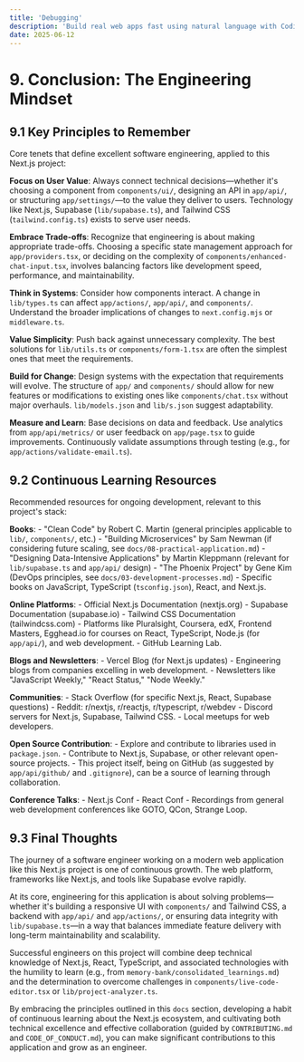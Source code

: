 ```yaml
---
title: 'Debugging'
description: 'Build real web apps fast using natural language with CodinIT.'
date: 2025-06-12
---
```


# 9. Conclusion: The Engineering Mindset

## 9.1 Key Principles to Remember

Core tenets that define excellent software engineering, applied to this Next.js project:

**Focus on User Value**: Always connect technical decisions—whether it's choosing a component from `components/ui/`, designing an API in `app/api/`, or structuring `app/settings/`—to the value they deliver to users. Technology like Next.js, Supabase (`lib/supabase.ts`), and Tailwind CSS (`tailwind.config.ts`) exists to serve user needs.

**Embrace Trade-offs**: Recognize that engineering is about making appropriate trade-offs. Choosing a specific state management approach for `app/providers.tsx`, or deciding on the complexity of `components/enhanced-chat-input.tsx`, involves balancing factors like development speed, performance, and maintainability.

**Think in Systems**: Consider how components interact. A change in `lib/types.ts` can affect `app/actions/`, `app/api/`, and `components/`. Understand the broader implications of changes to `next.config.mjs` or `middleware.ts`.

**Value Simplicity**: Push back against unnecessary complexity. The best solutions for `lib/utils.ts` or `components/form-1.tsx` are often the simplest ones that meet the requirements.

**Build for Change**: Design systems with the expectation that requirements will evolve. The structure of `app/` and `components/` should allow for new features or modifications to existing ones like `components/chat.tsx` without major overhauls. `lib/models.json` and `lib/s.json` suggest adaptability.

**Measure and Learn**: Base decisions on data and feedback. Use analytics from `app/api/metrics/` or user feedback on `app/page.tsx` to guide improvements. Continuously validate assumptions through testing (e.g., for `app/actions/validate-email.ts`).

## 9.2 Continuous Learning Resources

Recommended resources for ongoing development, relevant to this project's stack:

**Books**:
    - "Clean Code" by Robert C. Martin (general principles applicable to `lib/`, `components/`, etc.)
    - "Building Microservices" by Sam Newman (if considering future scaling, see `docs/08-practical-application.md`)
    - "Designing Data-Intensive Applications" by Martin Kleppmann (relevant for `lib/supabase.ts` and `app/api/` design)
    - "The Phoenix Project" by Gene Kim (DevOps principles, see `docs/03-development-processes.md`)
    - Specific books on JavaScript, TypeScript (`tsconfig.json`), React, and Next.js.

**Online Platforms**:
    - Official Next.js Documentation (nextjs.org)
    - Supabase Documentation (supabase.io)
    - Tailwind CSS Documentation (tailwindcss.com)
    - Platforms like Pluralsight, Coursera, edX, Frontend Masters, Egghead.io for courses on React, TypeScript, Node.js (for `app/api/`), and web development.
    - GitHub Learning Lab.

**Blogs and Newsletters**:
    - Vercel Blog (for Next.js updates)
    - Engineering blogs from companies excelling in web development.
    - Newsletters like "JavaScript Weekly," "React Status," "Node Weekly."

**Communities**:
    - Stack Overflow (for specific Next.js, React, Supabase questions)
    - Reddit: r/nextjs, r/reactjs, r/typescript, r/webdev
    - Discord servers for Next.js, Supabase, Tailwind CSS.
    - Local meetups for web developers.

**Open Source Contribution**:
    - Explore and contribute to libraries used in `package.json`.
    - Contribute to Next.js, Supabase, or other relevant open-source projects.
    - This project itself, being on GitHub (as suggested by `app/api/github/` and `.gitignore`), can be a source of learning through collaboration.

**Conference Talks**:
    - Next.js Conf
    - React Conf
    - Recordings from general web development conferences like GOTO, QCon, Strange Loop.

## 9.3 Final Thoughts

The journey of a software engineer working on a modern web application like this Next.js project is one of continuous growth. The web platform, frameworks like Next.js, and tools like Supabase evolve rapidly.

At its core, engineering for this application is about solving problems—whether it's building a responsive UI with `components/` and Tailwind CSS, a  backend with `app/api/` and `app/actions/`, or ensuring data integrity with `lib/supabase.ts`—in a way that balances immediate feature delivery with long-term maintainability and scalability.

Successful engineers on this project will combine deep technical knowledge of Next.js, React, TypeScript, and associated technologies with the humility to learn (e.g., from `memory-bank/consolidated_learnings.md`) and the determination to overcome challenges in `components/live-code-editor.tsx` or `lib/project-analyzer.ts`.

By embracing the principles outlined in this `docs` section, developing a habit of continuous learning about the Next.js ecosystem, and cultivating both technical excellence and effective collaboration (guided by `CONTRIBUTING.md` and `CODE_OF_CONDUCT.md`), you can make significant contributions to this application and grow as an engineer.
